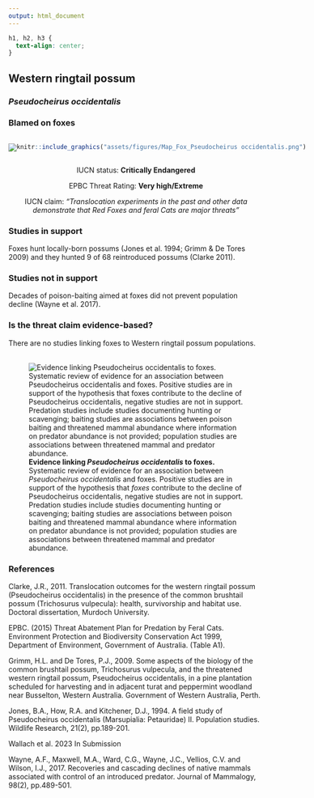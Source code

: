 ```yaml
---
output: html_document
---
```

```css
h1, h2, h3 {
  text-align: center;
}
```

## **Western ringtail possum**
### *Pseudocheirus occidentalis*
### Blamed on foxes

:::: {style="display: flex;"}

[![](assets/photos/Pseudocheirus occidentalis.png)](https://www.inaturalist.org/photos/31714307?size=original)

::: {}

:::

::: {}
  ```r
  knitr::include_graphics("assets/figures/Map_Fox_Pseudocheirus occidentalis.png")
  ```
:::

::::
<center>
IUCN status: **Critically Endangered**

EPBC Threat Rating: **Very high/Extreme**

IUCN claim: *"Translocation experiments in the past and other data demonstrate that Red Foxes and feral Cats are major threats"*

</center>

### Studies in support

Foxes hunt locally-born possums (Jones et al. 1994; Grimm & De Tores 2009) and they hunted 9 of 68 reintroduced possums (Clarke 2011).

### Studies not in support

Decades of poison-baiting aimed at foxes did not prevent population decline (Wayne et al. 2017).

### Is the threat claim evidence-based?

There are no studies linking foxes to Western ringtail possum populations.
<br>
<br>

![**Evidence linking *Pseudocheirus occidentalis* to foxes.** Systematic review of evidence for an association between *Pseudocheirus occidentalis* and foxes. Positive studies are in support of the hypothesis that *foxes* contribute to the decline of Pseudocheirus occidentalis, negative studies are not in support. Predation studies include studies documenting hunting or scavenging; baiting studies are associations between poison baiting and threatened mammal abundance where information on predator abundance is not provided; population studies are associations between threatened mammal and predator abundance.](assets/figures/Main_Evidence_Fox_Pseudocheirus occidentalis.png)

### References

Clarke, J.R., 2011. Translocation outcomes for the western ringtail possum (Pseudocheirus occidentalis) in the presence of the common brushtail possum (Trichosurus vulpecula): health, survivorship and habitat use. Doctoral dissertation, Murdoch University.

EPBC. (2015) Threat Abatement Plan for Predation by Feral Cats. Environment Protection and Biodiversity Conservation Act 1999, Department of Environment, Government of Australia. (Table A1).

Grimm, H.L. and De Tores, P.J., 2009. Some aspects of the biology of the common brushtail possum, Trichosurus vulpecula, and the threatened western ringtail possum, Pseudocheirus occidentalis, in a pine plantation scheduled for harvesting and in adjacent turat and peppermint woodland near Busselton, Western Australia. Government of Western Australia, Perth.

Jones, B.A., How, R.A. and Kitchener, D.J., 1994. A field study of Pseudocheirus occidentalis (Marsupialia: Petauridae) II. Population studies. Wildlife Research, 21(2), pp.189-201.

Wallach et al. 2023 In Submission

Wayne, A.F., Maxwell, M.A., Ward, C.G., Wayne, J.C., Vellios, C.V. and Wilson, I.J., 2017. Recoveries and cascading declines of native mammals associated with control of an introduced predator. Journal of Mammalogy, 98(2), pp.489-501.


